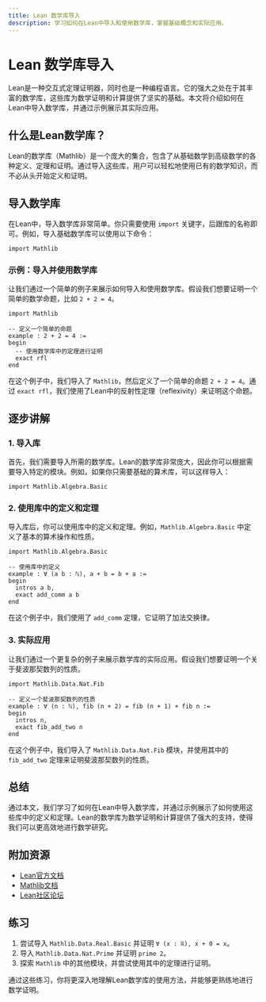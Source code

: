 ```yaml
---
title: Lean 数学库导入
description: 学习如何在Lean中导入和使用数学库，掌握基础概念和实际应用。
---
```


# Lean 数学库导入

Lean是一种交互式定理证明器，同时也是一种编程语言。它的强大之处在于其丰富的数学库，这些库为数学证明和计算提供了坚实的基础。本文将介绍如何在Lean中导入数学库，并通过示例展示其实际应用。

## 什么是Lean数学库？

Lean的数学库（Mathlib）是一个庞大的集合，包含了从基础数学到高级数学的各种定义、定理和证明。通过导入这些库，用户可以轻松地使用已有的数学知识，而不必从头开始定义和证明。

## 导入数学库

在Lean中，导入数学库非常简单。你只需要使用 `import` 关键字，后跟库的名称即可。例如，导入基础数学库可以使用以下命令：

```lean
import Mathlib
```

### 示例：导入并使用数学库

让我们通过一个简单的例子来展示如何导入和使用数学库。假设我们想要证明一个简单的数学命题，比如 `2 + 2 = 4`。

```lean
import Mathlib

-- 定义一个简单的命题
example : 2 + 2 = 4 :=
begin
  -- 使用数学库中的定理进行证明
  exact rfl
end
```

在这个例子中，我们导入了 `Mathlib`，然后定义了一个简单的命题 `2 + 2 = 4`。通过 `exact rfl`，我们使用了Lean中的反射性定理（reflexivity）来证明这个命题。

## 逐步讲解

### 1. 导入库

首先，我们需要导入所需的数学库。Lean的数学库非常庞大，因此你可以根据需要导入特定的模块。例如，如果你只需要基础的算术库，可以这样导入：

```lean
import Mathlib.Algebra.Basic
```

### 2. 使用库中的定义和定理

导入库后，你可以使用库中的定义和定理。例如，`Mathlib.Algebra.Basic` 中定义了基本的算术操作和性质。

```lean
import Mathlib.Algebra.Basic

-- 使用库中的定义
example : ∀ (a b : ℕ), a + b = b + a :=
begin
  intros a b,
  exact add_comm a b
end
```

在这个例子中，我们使用了 `add_comm` 定理，它证明了加法交换律。

### 3. 实际应用

让我们通过一个更复杂的例子来展示数学库的实际应用。假设我们想要证明一个关于斐波那契数列的性质。

```lean
import Mathlib.Data.Nat.Fib

-- 定义一个斐波那契数列的性质
example : ∀ (n : ℕ), fib (n + 2) = fib (n + 1) + fib n :=
begin
  intros n,
  exact fib_add_two n
end
```

在这个例子中，我们导入了 `Mathlib.Data.Nat.Fib` 模块，并使用其中的 `fib_add_two` 定理来证明斐波那契数列的性质。

## 总结

通过本文，我们学习了如何在Lean中导入数学库，并通过示例展示了如何使用这些库中的定义和定理。Lean的数学库为数学证明和计算提供了强大的支持，使得我们可以更高效地进行数学研究。

## 附加资源

- [Lean官方文档](https://leanprover.github.io/documentation/)
- [Mathlib文档](https://leanprover-community.github.io/mathlib_docs/)
- [Lean社区论坛](https://leanprover.zulipchat.com/)

## 练习

1. 尝试导入 `Mathlib.Data.Real.Basic` 并证明 `∀ (x : ℝ), x + 0 = x`。
2. 导入 `Mathlib.Data.Nat.Prime` 并证明 `prime 2`。
3. 探索 `Mathlib` 中的其他模块，并尝试使用其中的定理进行证明。

通过这些练习，你将更深入地理解Lean数学库的使用方法，并能够更熟练地进行数学证明。